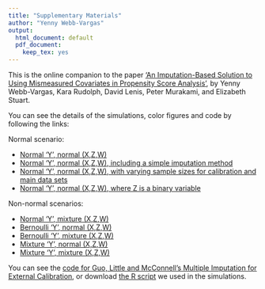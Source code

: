 ```yaml
---
title: "Supplementary Materials"
author: "Yenny Webb-Vargas"
output:
  html_document: default
  pdf_document:
    keep_tex: yes
---
```


This is the online companion to the paper ['An Imputation-Based Solution to Using Mismeasured Covariates in Propensity Score Analysis'](http://biostats.bepress.com/jhubiostat/paper269/), by Yenny Webb-Vargas, Kara Rudolph, David Lenis, Peter Murakami, and Elizabeth Stuart. 

You can see the details of the simulations, color figures and code by following the links:

Normal scenario: 

* [Normal 'Y', normal (X,Z,W)](http://ywebbvar.github.io/PS_MIEC/Simulations/Y_normal_XZW_normal/)
* [Normal 'Y', normal (X,Z,W), including a simple imputation method](http://ywebbvar.github.io/PS_MIEC/Simulations/Simple_imputation/)
* [Normal 'Y', normal (X,Z,W), with varying sample sizes for calibration and main data sets](http://ywebbvar.github.io/PS_MIEC/Simulations/Sample_sizes/)
* [Normal 'Y', normal (X,Z,W), where Z is a binary variable](http://ywebbvar.github.io/PS_MIEC/Simulations/CategoricalZ/)

Non-normal scenarios:

* [Normal 'Y', mixture (X,Z,W)](http://ywebbvar.github.io/PS_MIEC/Simulations/Y_normal_XZW_mixture/)
* [Bernoulli 'Y', normal (X,Z,W)](http://ywebbvar.github.io/PS_MIEC/Simulations/Y_bernoulli_XZW_normal/)
* [Bernoulli 'Y', mixture (X,Z,W)](http://ywebbvar.github.io/PS_MIEC/Simulations/Y_bernoulli_XZW_mixture/)
* [Mixture 'Y', normal (X,Z,W)](http://ywebbvar.github.io/PS_MIEC/Simulations/Y_mixture_XZW_normal/)
* [Mixture 'Y', mixture (X,Z,W)](http://ywebbvar.github.io/PS_MIEC/Simulations/Y_mixture_XZW_mixture/)

You can see the [code for Guo, Little and McConnell's Multiple Imputation for External Calibration](http://ywebbvar.github.io/PS_MIEC/MIEC_original/), or download [the R script](http://ywebbvar.github.io/PS_MIEC/MIEC_original/MI-EC_algorithm.r)  we used in the simulations.